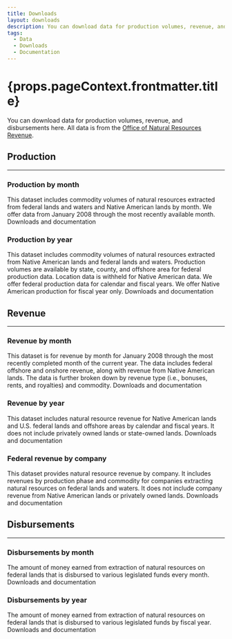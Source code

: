 ```yaml
---
title: Downloads
layout: downloads
description: You can download data for production volumes, revenue, and disbursements here. All data is from the Office of Natural Resources Revenue.
tags:
  - Data
  - Downloads
  - Documentation
---
```


<h1>{props.pageContext.frontmatter.title}</h1>

You can download data for production volumes, revenue, and disbursements here. 
All data is from the [Office of Natural Resources Revenue](https://www.onrr.gov/).

## Production
---
### Production by month
This dataset includes commodity volumes of natural resources extracted from federal lands and waters and Native American lands by month. 
We offer data from January 2008 through the most recently available month.
<DownloadDataLink to="/downloads/federal-production-by-month/">Downloads and documentation</DownloadDataLink>

### Production by year
This dataset includes commodity volumes of natural resources extracted from Native American lands and federal lands and waters. 
Production volumes are available by state, county, and offshore area for federal production data. Location data is <GlossaryTerm>withheld</GlossaryTerm>
for Native American data. We offer federal production data for calendar and fiscal years. We offer Native American production for fiscal year only.
<DownloadDataLink to="/downloads/federal-production/">Downloads and documentation</DownloadDataLink>

## Revenue
---
### Revenue by month
This dataset is for revenue by month for January 2008 through the most recently completed month of the current year. The data includes federal 
offshore and onshore revenue, along with revenue from Native American lands. The data is further broken down by revenue type (i.e., bonuses, rents, and royalties) 
and commodity.
<DownloadDataLink to="/downloads/federal-revenue-by-month/">Downloads and documentation</DownloadDataLink>

### Revenue by year
This dataset includes natural resource revenue for Native American lands and U.S. federal lands and offshore areas by calendar and fiscal years. 
It does not include privately owned lands or state-owned lands.
<DownloadDataLink to="/downloads/federal-revenue-by-location/">Downloads and documentation</DownloadDataLink>

### Federal revenue by company
This dataset provides natural resource revenue by company. It includes revenues by production phase and commodity for companies extracting natural resources on
 federal lands and waters. It does not include company revenue from Native American lands or privately owned lands.
<DownloadDataLink to="/downloads/federal-revenue-by-company/">Downloads and documentation</DownloadDataLink>

## Disbursements
---
### Disbursements by month
The amount of money earned from extraction of natural resources on federal lands that is disbursed to various legislated funds every month.
<DownloadDataLink to="/downloads/disbursements-by-month/">Downloads and documentation</DownloadDataLink>

### Disbursements by year
The amount of money earned from extraction of natural resources on federal lands that is disbursed to various legislated funds by fiscal year.
<DownloadDataLink to="/downloads/disbursements/">Downloads and documentation</DownloadDataLink>
